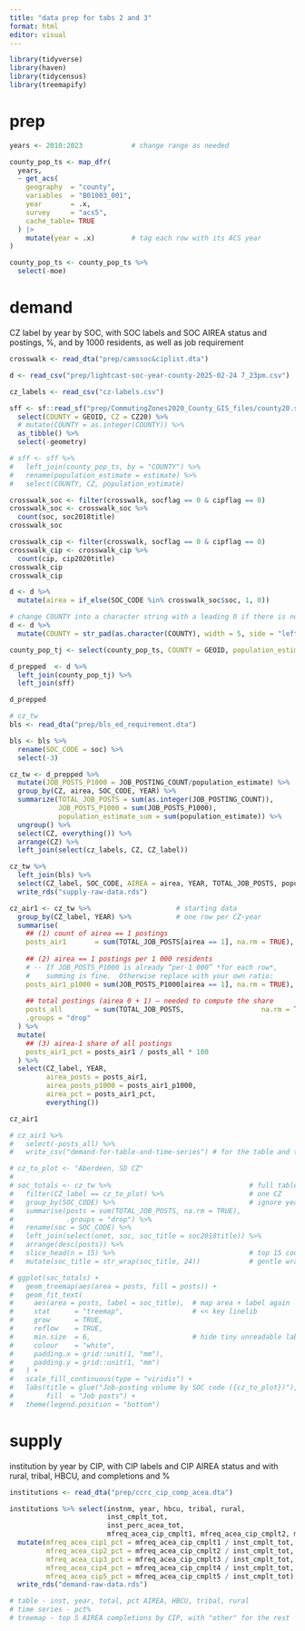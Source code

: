 ```yaml
---
title: "data prep for tabs 2 and 3"
format: html
editor: visual
---
```


```r
library(tidyverse)
library(haven)
library(tidycensus)
library(treemapify)
```

# prep

```r
years <- 2010:2023            # change range as needed

county_pop_ts <- map_dfr(
  years,
  ~ get_acs(
    geography  = "county",
    variables  = "B01003_001",
    year       = .x,
    survey     = "acs5",
    cache_table= TRUE
  ) |>
    mutate(year = .x)         # tag each row with its ACS year
)

county_pop_ts <- county_pop_ts %>% 
  select(-moe)
```

# demand

CZ label by year by SOC, with SOC labels and SOC AIREA status
and postings, %, and by 1000 residents, as well as job requirement

```r
crosswalk <- read_dta("prep/camssoc&ciplist.dta")

d <- read_csv("prep/lightcast-soc-year-county-2025-02-24 7_23pm.csv")

cz_labels <- read_csv("cz-labels.csv")

sff <- sf::read_sf("prep/CommutingZones2020_County_GIS_files/county20.shp") %>%
  select(COUNTY = GEOID, CZ = CZ20) %>%
  # mutate(COUNTY = as.integer(COUNTY)) %>%
  as_tibble() %>%
  select(-geometry)

# sff <- sff %>% 
#   left_join(county_pop_ts, by = "COUNTY") %>% 
#   rename(population_estimate = estimate) %>% 
#   select(COUNTY, CZ, population_estimate)

crosswalk_soc <- filter(crosswalk, socflag == 0 & cipflag == 0)
crosswalk_soc <- crosswalk_soc %>% 
  count(soc, soc2018title)
crosswalk_soc

crosswalk_cip <- filter(crosswalk, socflag == 0 & cipflag == 0)
crosswalk_cip <- crosswalk_cip %>% 
  count(cip, cip2020title)
crosswalk_cip
crosswalk_cip

d <- d %>%
  mutate(airea = if_else(SOC_CODE %in% crosswalk_soc$soc, 1, 0))

# change COUNTY into a character string with a leading 0 if there is not one
d <- d %>%
  mutate(COUNTY = str_pad(as.character(COUNTY), width = 5, side = "left", pad = "0"))

county_pop_tj <- select(county_pop_ts, COUNTY = GEOID, population_estimate = estimate, YEAR = year)

d_prepped  <- d %>% 
  left_join(county_pop_tj) %>% 
  left_join(sff)

d_prepped

# cz_tw
bls <- read_dta("prep/bls_ed_requirement.dta")

bls <- bls %>% 
  rename(SOC_CODE = soc) %>% 
  select(-3)

cz_tw <- d_prepped %>% 
  mutate(JOB_POSTS_P1000 = JOB_POSTING_COUNT/population_estimate) %>% 
  group_by(CZ, airea, SOC_CODE, YEAR) %>% 
  summarize(TOTAL_JOB_POSTS = sum(as.integer(JOB_POSTING_COUNT)),
            JOB_POSTS_P1000 = sum(JOB_POSTS_P1000),
            population_estimate_sum = sum(population_estimate)) %>% 
  ungroup() %>%
  select(CZ, everything()) %>% 
  arrange(CZ) %>% 
  left_join(select(cz_labels, CZ, CZ_label))

cz_tw %>% 
  left_join(bls) %>% 
  select(CZ_label, SOC_CODE, AIREA = airea, YEAR, TOTAL_JOB_POSTS, population_estimate_sum) %>% 
  write_rds("supply-raw-data.rds")
```

```r
cz_air1 <- cz_tw %>%                     # starting data
  group_by(CZ_label, YEAR) %>%           # one row per CZ-year
  summarise(
    ## (1) count of airea == 1 postings
    posts_air1       = sum(TOTAL_JOB_POSTS[airea == 1], na.rm = TRUE),
    
    ## (2) airea == 1 postings per 1 000 residents
    # -- If JOB_POSTS_P1000 is already “per-1 000” *for each row*,
    #    summing is fine.  Otherwise replace with your own ratio:
    posts_air1_p1000 = sum(JOB_POSTS_P1000[airea == 1], na.rm = TRUE),
    
    ## total postings (airea 0 + 1) – needed to compute the share
    posts_all        = sum(TOTAL_JOB_POSTS,                   na.rm = TRUE),
    .groups = "drop"
  ) %>%
  mutate(
    ## (3) airea-1 share of all postings
    posts_air1_pct = posts_air1 / posts_all * 100
  ) %>%
  select(CZ_label, YEAR,
         airea_posts = posts_air1,
         airea_posts_p1000 = posts_air1_p1000,
         airea_pct = posts_air1_pct,
         everything())

cz_air1

# cz_air1 %>% 
#   select(-posts_all) %>% 
#   write_csv("demand-for-table-and-time-series") # for the table and the time series plot # population demand

# cz_to_plot <- "Aberdeen, SD CZ"
# 
# soc_totals <- cz_tw %>%                                  # full table
#   filter(CZ_label == cz_to_plot) %>%                     # one CZ
#   group_by(SOC_CODE) %>%                                 # ignore year
#   summarise(posts = sum(TOTAL_JOB_POSTS, na.rm = TRUE),
#             .groups = "drop") %>% 
#   rename(soc = SOC_CODE) %>% 
#   left_join(select(onet, soc, soc_title = soc2018title)) %>% 
#   arrange(desc(posts)) %>% 
#   slice_head(n = 15) %>%                                 # top 15 codes
#   mutate(soc_title = str_wrap(soc_title, 24))            # gentle wrapping

# ggplot(soc_totals) +
#   geom_treemap(aes(area = posts, fill = posts)) +
#   geom_fit_text(
#     aes(area = posts, label = soc_title),  # map area + label again
#     stat      = "treemap",                 # << key linelib
#     grow      = TRUE,
#     reflow    = TRUE,
#     min.size  = 6,                         # hide tiny unreadable labels
#     colour    = "white",
#     padding.x = grid::unit(1, "mm"),
#     padding.y = grid::unit(1, "mm")
#   ) +
#   scale_fill_continuous(type = "viridis") +
#   labs(title = glue("Job-posting volume by SOC code ({cz_to_plot})"),
#        fill  = "Job posts") +
#   theme(legend.position = "bottom")
```

# supply

institution by year by CIP, with CIP labels and CIP AIREA status
and with rural, tribal, HBCU, and completions and %

```r
institutions <- read_dta("prep/ccrc_cip_comp_acea.dta")

institutions %>% select(instnm, year, hbcu, tribal, rural,
                        inst_cmplt_tot,
                        inst_perc_acea_tot,
                        mfreq_acea_cip_cmplt1, mfreq_acea_cip_cmplt2, mfreq_acea_cip_cmplt3, mfreq_acea_cip_cmplt4, mfreq_acea_cip_cmplt5) %>% 
  mutate(mfreq_acea_cip1_pct = mfreq_acea_cip_cmplt1 / inst_cmplt_tot,
         mfreq_acea_cip2_pct = mfreq_acea_cip_cmplt2 / inst_cmplt_tot,
         mfreq_acea_cip3_pct = mfreq_acea_cip_cmplt3 / inst_cmplt_tot,
         mfreq_acea_cip4_pct = mfreq_acea_cip_cmplt4 / inst_cmplt_tot,
         mfreq_acea_cip5_pct = mfreq_acea_cip_cmplt5 / inst_cmplt_tot) %>% 
  write_rds("demand-raw-data.rds")

# table - inst, year, total, pct AIREA, HBCU, tribal, rural
# time series - pct%
# treemap - top 5 AIREA completions by CIP, with "other" for the rest
```